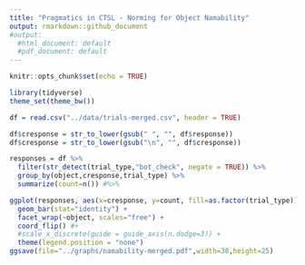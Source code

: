 ```yaml
---
title: "Pragmatics in CTSL - Norming for Object Namability"
output: rmarkdown::github_document
#output:
  #html_document: default
  #pdf_document: default
---
```


```r
knitr::opts_chunk$set(echo = TRUE)
```

```r
library(tidyverse)
theme_set(theme_bw())

df = read.csv("../data/trials-merged.csv", header = TRUE)

df$cresponse = str_to_lower(gsub(" ", "", df$response))
df$cresponse = str_to_lower(gsub("\n", "", df$cresponse))
```

```r
responses = df %>%
  filter(str_detect(trial_type,"bot_check", negate = TRUE)) %>%
  group_by(object,cresponse,trial_type) %>%
  summarize(count=n()) #%>%

```

```r
ggplot(responses, aes(x=cresponse, y=count, fill=as.factor(trial_type))) +
  geom_bar(stat="identity") +
  facet_wrap(~object, scales="free") +
  coord_flip() #+
  #scale_x_discrete(guide = guide_axis(n.dodge=3)) +
  theme(legend.position = "none")
ggsave(file="../graphs/namability-merged.pdf",width=30,height=25)
```







